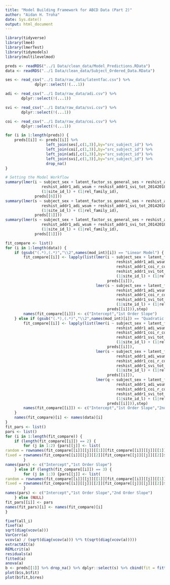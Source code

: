 ```yaml
---
title: "Model Building Framework for ABCD Data (Part 2)"
author: "Aidan H. Troha"
date: Sys.date()
output: html_document
---
```


```r
library(tidyverse)
library(lme4)
library(lmerTest)
library(tidymodels)
library(multilevelmod)
```

```r
preds <- readRDS("../1 Data/clean_data/Model_Predictions.RData")
data <- readRDS("../1 Data/clean_data/Subject_Ordered_Data.RData")

ses <- read_csv("../1 Data/raw_data/latentfac.csv") %>%
             dplyr::select(!(...1))

adi <- read_csv("../1 Data/raw_data/adi.csv") %>%
       dplyr::select(!(...1))

svi <- read_csv("../1 Data/raw_data/svi.csv") %>%
       dplyr::select(!(...1))

coi <- read_csv("../1 Data/raw_data/coi.csv") %>%
       dplyr::select(!(...1))

for (i in 1:length(preds)) {
    preds[[i]] <- preds[[i]] %>%
                  left_join(ses[,c(1,3)],by="src_subject_id") %>%
                  left_join(coi[,c(1,3)],by="src_subject_id") %>%
                  left_join(adi[,c(1,3)],by="src_subject_id") %>%
                  left_join(svi[,c(1,3)],by="src_subject_id") %>%
                  drop_na()
}
```

```r
# Setting the Model Workflow
summary(lmer(i ~ subject_sex + latent_factor_ss_general_ses + reshist_addr1_coi_r_coi_nat + 
                reshist_addr1_adi_wsum + reshist_addr1_svi_tot_20142018 + 
                (1|site_id_l) + (1|rel_family_id),
             preds[[6]]))
summary(lmer(s ~ subject_sex + latent_factor_ss_general_ses + reshist_addr1_coi_r_coi_nat + 
                reshist_addr1_adi_wsum + reshist_addr1_svi_tot_20142018 + 
                (1|site_id_l) + (1|rel_family_id),
             preds[[1]]))
summary(lmer(s ~ subject_sex + latent_factor_ss_general_ses + reshist_addr1_coi_r_coi_nat + 
                reshist_addr1_adi_wsum + reshist_addr1_svi_tot_20142018 + 
                (1|site_id_l) + (1|rel_family_id),
             preds[[1]]))
```

```r
fit_compare <- list()
for (i in 1:length(data)) {
    if (gsub("(.*),(.*)","\\2",names(mod_int)[i]) == "Linear Model") {
        fit_compare[[i]] <- lapply(list(lmer(i ~ subject_sex + latent_factor_ss_general_ses +
                                                 reshist_addr1_adi_wsum +
                                                 reshist_addr1_coi_r_coi_nat + 
                                                 reshist_addr1_svi_tot_20142018 +
                                                 (1|site_id_l) + (1|rel_family_id),
                                             preds[[i]]),
                                        lmer(s ~ subject_sex + latent_factor_ss_general_ses +
                                                 reshist_addr1_adi_wsum +
                                                 reshist_addr1_coi_r_coi_nat + 
                                                 reshist_addr1_svi_tot_20142018 +
                                                 (1|site_id_l) + (1|rel_family_id),
                                             preds[[i]])),step)
        names(fit_compare[[i]]) <- c("Intercept","1st Order Slope")
    } else if (gsub("(.*),(.*)","\\2",names(mod_int)[i]) == "Quadratic Model") {
        fit_compare[[i]] <- lapply(list(lmer(i ~ subject_sex + latent_factor_ss_general_ses +
                                                 reshist_addr1_adi_wsum +
                                                 reshist_addr1_coi_r_coi_nat + 
                                                 reshist_addr1_svi_tot_20142018 +
                                                 (1|site_id_l) + (1|rel_family_id),
                                             preds[[i]]),
                                        lmer(s ~ subject_sex + latent_factor_ss_general_ses +
                                                 reshist_addr1_adi_wsum +
                                                 reshist_addr1_coi_r_coi_nat + 
                                                 reshist_addr1_svi_tot_20142018 +
                                                 (1|site_id_l) + (1|rel_family_id),
                                             preds[[i]]),
                                        lmer(q ~ subject_sex + latent_factor_ss_general_ses +
                                                 reshist_addr1_adi_wsum +
                                                 reshist_addr1_coi_r_coi_nat + 
                                                 reshist_addr1_svi_tot_20142018 +
                                                 (1|site_id_l) + (1|rel_family_id),
                                             preds[[i]])),step)
        names(fit_compare[[i]]) <- c("Intercept","1st Order Slope","2nd Order Slope")
    }
    names(fit_compare)[i] <- names(data)[i]
}
fit_pars <- list()
pars <- list()
for (i in 1:length(fit_compare)) {
    if (length(fit_compare[[i]]) == 2) {
        for (j in 1:2) {pars[[j]] <- list(
random = rownames(fit_compare[[i]][[j]][[1]][fit_compare[[i]][[j]][[1]]$Eliminated == 0,]),
fixed = rownames(fit_compare[[i]][[j]][[2]][fit_compare[[j]][[j]][[2]]$Eliminated == 0,]))
        }
names(pars) <- c("Intercept","1st Order Slope")
    } else if (length(fit_compare[[i]]) == 3) {
        for (j in 1:3) {pars[[j]] <- list(
random = rownames(fit_compare[[i]][[j]][[1]][fit_compare[[i]][[j]][[1]]$Eliminated == 0,]),
fixed = rownames(fit_compare[[i]][[j]][[2]][fit_compare[[j]][[j]][[2]]$Eliminated == 0,]))
        }
names(pars) <- c("Intercept","1st Order Slope","2nd Order Slope")
    } else (NULL)
fit_pars[[i]] <- pars
names(fit_pars)[i] <- names(fit_compare)[i]
}
```

```r
fixef(all_i)
fixef(a)
sqrt(diag(vcov(a)))
VarCorr(a)
vcov(a) / (sqrt(diag(vcov(a))) %*% t(sqrt(diag(vcov(a)))))
extractAIC(a)
REMLcrit(a)
residuals(a)
fitted(a)
anova(a)
b <- preds[[1]] %>% drop_na() %>% dplyr::select(s) %>% cbind(fit = fitted(a), res = residuals(a))
plot(b$s,b$fit)
plot(b$fit,b$res)
```